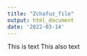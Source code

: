 ```yaml
---
title: "Zchafuz_file"
output: html_document
date: '2022-03-14'
---
```


This is text 
This also text